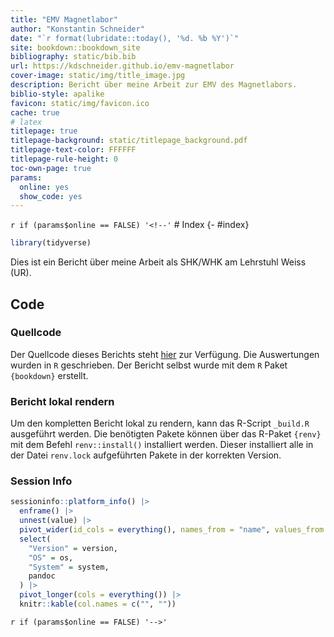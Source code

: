 ```yaml
--- 
title: "EMV Magnetlabor"
author: "Konstantin Schneider"
date: "`r format(lubridate::today(), '%d. %b %Y')`"
site: bookdown::bookdown_site
bibliography: static/bib.bib
url: https://kdschneider.github.io/emv-magnetlabor
cover-image: static/img/title_image.jpg
description: Bericht über meine Arbeit zur EMV des Magnetlabors.
biblio-style: apalike
favicon: static/img/favicon.ico
cache: true
# latex
titlepage: true
titlepage-background: static/titlepage_background.pdf
titlepage-text-color: FFFFFF
titlepage-rule-height: 0
toc-own-page: true
params: 
  online: yes
  show_code: yes
---
```

 
`r if (params$online == FALSE) '<!--'`
# Index {- #index}

```r
library(tidyverse)
```
Dies ist ein Bericht über meine Arbeit als SHK/WHK am Lehrstuhl Weiss (UR).

## Code {-}

### Quellcode {-}

Der Quellcode dieses Berichts steht [hier](https://github.com/kdschneider/emv-magnetlabor) zur Verfügung. 
Die Auswertungen wurden in `R` geschrieben. 
Der Bericht selbst wurde mit dem `R` Paket `{bookdown}` erstellt. 

### Bericht lokal rendern {-}

Um den kompletten Bericht lokal zu rendern, kann das R-Script `_build.R` ausgeführt werden. 
Die benötigten Pakete können über das R-Paket `{renv}` mit dem Befehl `renv::install()` installiert werden. 
Dieser installiert alle in der Datei `renv.lock` aufgeführten Pakete in der korrekten Version. 

### Session Info {-}

```r
sessioninfo::platform_info() |>
  enframe() |> 
  unnest(value) |> 
  pivot_wider(id_cols = everything(), names_from = "name", values_from = "value") |> 
  select(
    "Version" = version,
    "OS" = os,
    "System" = system,
    pandoc
  ) |> 
  pivot_longer(cols = everything()) |> 
  knitr::kable(col.names = c("", ""))
```

`r if (params$online == FALSE) '-->'`
